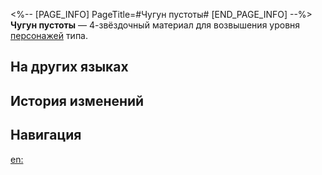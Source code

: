 <%-- [PAGE_INFO]
PageTitle=#Чугун пустоты#
[END_PAGE_INFO] --%>
{{Предмет Инфобокс
|id          = 110406
|Изображение = Предмет Чугун пустоты.png
|Тип         = Материал возвышения персонажа
|Инвентарь   = Материалы улучшения
|Редкость    = 4
|Эффект      = 
|Описание    = Подкова Рейнджера пустоты: Подавителя. Можно использовать для возвышения квантовых персонажей.
|Источник1   = [[Застойная тень: Форма кванта]]
|Источник2   = [[Универсальная машина для синтеза: Обмен материалов]]
}}
{{Описание|Редкая подкова, полученная после победы над Подавителем из Легиона Антиматерии. Когда никто не наблюдает, она то появляется, то исчезает.<br /><br />''«Название эксперимента? Это просто "Подкова Подавителя"...»''}}
'''Чугун пустоты''' — 4-звёздочный материал для возвышения уровня [[Персонажи|персонажей]] {{undefined|}} типа.

==На других языках==
{{На других языках
|en   = Void Cast Iron
|zhs  = 虚幻铸铁
|zht  = 虛幻鑄鐵
|ja   = 虚幻鋳鉄
|ko   = 환영의 무쇠
|es   = Hierro forjado del Vacío
|fr   = Fonte du néant
|ru   = Чугун пустоты
|th   = Void Cast Iron
|vi   = Thép Đúc Hư Ảo
|de   = Leerengeformtes Eisen
|id   = Void Cast Iron
|pt   = Ferro Fundido Vazio
}}

==История изменений==
{{История изменений|3.5}}

==Навигация==
{{Материалы улучшения Навбокс}}

[[en:]]